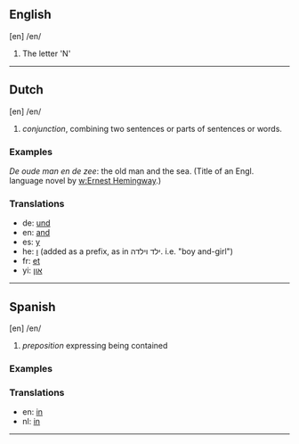 ==English==
[en] /en/

# The letter 'N'
----
==Dutch==
[en] /en/

# ''conjunction'', combining two sentences or parts of sentences or words.

=== Examples ===

''De oude man en de zee'': the old man and the sea. (Title of an Engl. language novel by [[w:Ernest Hemingway]].)

=== Translations ===

* de: [[und]]
* en: [[and]]
* es: [[y]]
* he: [[ו]] (added as a prefix, as in  ילד וילדה. i.e. "boy and-girl")
* fr: [[et]]
* yi: [[און]]

----
==Spanish==
[en] /en/ 

# ''preposition'' expressing being contained

=== Examples ===

=== Translations ===

* en: [[in]]
* nl: [[in]]

----